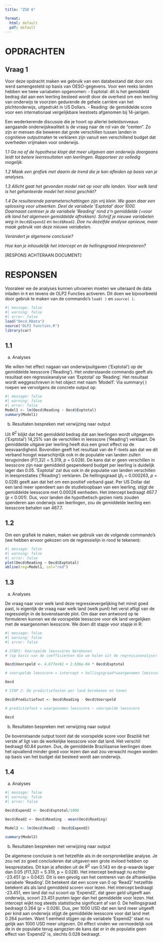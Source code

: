 ```yaml
---
title: "ZSO 6"

format: 
  html: default
  pdf: default
---
```


# OPDRACHTEN {.unnumbered}

## Vraag 1 {.unnumbered}

Voor deze opdracht maken we gebruik van een databestand dat door ons werd samengesteld op basis van OESO-gegevens. Voor een reeks landen hebben we twee variabelen opgenomen: - Exptotal: dit is het gemiddeld bedrag dat aan een leerling besteed wordt door de overheid om een leerling van onderwijs te voorzien gedurende de gehele carrière van het plichtonderwijs, uitgedrukt in US Dollars. - Reading: de gemiddelde score voor een internationaal vergelijkbare leestoets afgenomen bij 14-jarigen.

Een wederkerende discussie die je hoort op allerlei beleidsniveaus aangaande onderwijskwaliteit is de vraag naar de rol van de “centen”. Zo zijn er mensen die beweren dat grote verschillen tussen landen in cognitieve outputmaten te verklaren zijn vanuit een verschillend budget dat overheden vrijmaken voor onderwijs.

*1.1 Ga na of de hypothese klopt dat meer uitgaven aan onderwijs doorgaans leidt tot betere leerresultaten van leerlingen. Rapporteer zo volledig mogelijk.*

*1.2 Maak een grafiek met daarin de trend die je kan afleiden op basis van je analyses.*

*1.3 Allicht gaat het gevonden model niet op voor alle landen. Voor welk land is het gehanteerde model het minst geschikt?*

*1.4 De resulterende parameterschattingen zijn vrij klein. We gaan daar een oplossing voor uitwerken. Deel de variabele ‘Exptotal’ door 1000. Daarnaast centreer je de variabele ‘Reading’ rond z’n gemiddelde (=voor elk land het algemeen gemiddelde aftrekken). Schrijf je nieuwe variabelen weg in* `Oecd$Expend2` *en* `Oecd$Read2`. *Doe nu dezelfde analyse opnieuw, maar maak gebruik van deze nieuwe variabelen.*

*Verandert je algemene conclusie?*

*Hoe kan je inhoudelijk het intercept en de hellingsgraad interpreteren?*

[RESPONS ACHTERAAN DOCUMENT] \newpage    

# RESPONSEN {.unnumbered}

Vooraleer we de analyses kunnen uitvoeren moeten we uiteraard de data inladen in `R` en tevens de OLP2 Functies activeren. Dit doen we bijvoorbeeld door gebruk te maken van de commando's `load( )` en `source( )`.

```r
#| message: false
#| warning: false
#| error: false 
load("Oecd.RData")
source("OLP2 Functies.R")
library(car)
```


## 1.1 {.unnumbered}

a)  Analyses 

We willen het effect nagaan van onderwijsuitgaven (‘Exptotal’) op de gemiddelde leesscore (‘Reading’). Het onderstaande commando geeft als resultaat een regressieanalyse van ‘Exptotal’ op ‘Reading’. Het resultaat wordt weggeschreven in het object met naam ‘Model1’. Via summary( ) roepen we vervolgens de concrete output op.

```r
#| message: false
#| warning: false
#| error: false 
Model1 <- lm(Oecd$Reading ~ Oecd$Exptotal)
summary(Model1)
```

b)  Resultaten bespreken met verwijzing naar output 

Uit $R^2$ blijkt dat het gemiddeld bedrag dat aan leerlingen wordt uitgegeven (‘Exptotal’) 14,25% van de verschillen in leesscore (‘Reading’) verklaart. De gemiddelde uitgave per leerling heeft dus een groot effect op de leesvaardigheid. Bovendien geeft het resultaat van de F-toets aan dat we dit verband hoogst waarschijnlijk ook in de populatie van landen zullen terugvinden (*F*(1,32) = 5.319, *p* = 0.028). De kans dat er geen verschillen in leesscore zijn naar gemiddeld gespendeerd budget per leerling is duidelijk lager dan 0.05. ‘Exptotal’ zal dus ook in de populatie van landen verschillen in leesprestaties (‘Reading’) verklaren. De hellingsgraad ($\beta_1$ = 0.000263, *p* = 0.028) geeft aan dat het om een positief verband gaat. Per US Dollar dat een land meer spendeert aan de studieloopbaan van een leerling, stijgt de gemiddelde leesscore met 0.00026 eenheden. Het intercept bedraagt 467.7 (*p* \< 0.001). Dus, voor landen die hypothetisch gezien niets zouden spenderen aan onderwijs van leerlingen, zou de gemiddelde leerling een leesscore behalen van 467.7. \newpage    

## 1.2 {.unnumbered}

Om een grafiek te maken, maken we gebruik van de volgende commando’s (we hebben ervoor gekozen om de regressielijn in rood te tekenen):

```r
#| message: false
#| warning: false
#| error: false 
plot(Oecd$Reading ~ Oecd$Exptotal)
abline(reg=Model1, col="red")
```

## 1.3 {.unnumbered}

a)  Analyses 

De vraag naar voor welk land deze regressievergelijking het minst goed past, is eigenlijk de vraag naar welk land (welk punt) het verst afligt van de regressielijn in de bovenstaande plot. Om daar een antwoord op te formuleren kunnen we de voorspelde leesscore voor elk land vergelijken met de waargenomen leesscore. We doen dit stapje voor stapje in R:

```r
#| message: false
#| warning: false
#| error: false 

# STAP1: Voorspelde leesscores berekenen
# (op basis van de coefficienten die we halen uit de regressieanalyse)

Oecd$Voorspeld <- 4.677e+02 + 2.636e-04 * Oecd$Exptotal

# voorspelde leesscore = intercept + hellingsgraad*waargenomen leesscore

Oecd

# STAP 2: De predictiefouten per land berekenen en tonen

Oecd$Predictiefout <- Oecd$Reading - Oecd$Voorspeld

# predictiefout = waargenomen leesscore – voorspelde leesscore

Oecd

```

b)  Resultaten bespreken met verwijzing naar output 

De bovenstaande output toont dat de voorspelde score voor Brazilië het verste af ligt van de werkelijke leesscore voor dat land. Het verschil bedraagt 60.84 punten. Dus, de gemiddelde Braziliaanse leerlingen doen het opvallend minder goed voor lezen dan wat zou verwacht mogen worden op basis van het budget dat besteed wordt aan onderwijs.

## 1.4 {.unnumbered}

a)  Analyses

```r
#| message: false
#| warning: false
#| error: false 

Oecd$Expend2 <- Oecd$Exptotal/1000

Oecd$Read2 <- Oecd$Reading - mean(Oecd$Reading)

Model2 <- lm(Oecd$Read2 ~ Oecd$Expend2)

summary(Model2)
```

b)  Resultaten bespreken met verwijzing naar output 

De algemene conclusie is net hetzelfde als in de oorspronkelijke analyse. Je zou net zo goed concluderen dat uitgaven een grote invloed hebben op leesprestaties. Dit kan je afleiden uit de $R^2$ van 0.143 en de p-waarde lager dan 0.05 (*F*(1,32) = 5.319, p = 0.028). Het intercept bedraagt nu echter -23.451 (*p* = 0.042). Dit is een gevolg van het centreren van de afhankelijke variabele ‘Reading’. Dit betekent dat een score van 0 op ‘Read2’ hetzelfde betekent als als land gemiddeld scoren voor lezen. Het intercept bedraagt -23.451, een land dat nul scoort op ‘Expend2’, dat geen geld uitgeeft aan onderwijs, scoort 23.451 punten lager dan het gemiddelde voor lezen. Het intercept wijkt nog steeds statistische significant af van 0. De hellingsgraad bedraagt 0.264 (*p* = 0.028). Dus, per 1000 USD dat een land meer uitgeeft per kind aan onderwijs stijgt de gemiddelde leesscore voor dat land met 0.264 punten. Want 1 eenheid stijgen op de variabele ‘Expend2’ staat nu gelijk aan 1000 USD meer uitgeven. Dit effect vinden we vermoedelijk ook de in de populatie terug aangezien de kans dat er in de populatie geen effect van ‘Expend2’ is, slechts 0.028 bedraagt.